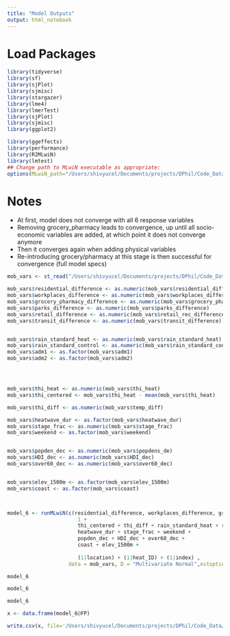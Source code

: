 ```yaml
---
title: "Model Outputs"
output: html_notebook
---
```

# Load Packages
```r
library(tidyverse)
library(sf)
library(sjPlot)
library(sjmisc)
library(stargazer)
library(lme4)
library(lmerTest)
library(sjPlot)
library(sjmisc)
library(ggplot2)

library(ggeffects)
library(performance)
library(R2MLwiN)
library(lmtest)
## Change path to MLwiN executable as appropriate:
options(MLwiN_path="/Users/shivyucel/Documents/projects/DPhil/Code_Data/mlwin/mlnscript")
```

# Notes
* At first, model does not converge with all 6 response variables
* Removing grocery_pharmacy leads to convergence, up until all socio-economic variables are added, at which point it does not converge anymore
* Then it converges again when adding physical variables
* Re-introducing grocery/pharmacy at this stage is then successful for convergence (full model specs)


```r

mob_vars <- st_read("/Users/shivyucel/Documents/projects/DPhil/Code_Data/data/paper2/france/THI_mobility_heat_w_vars_90_4SD_precip.csv")

mob_vars$residential_difference <- as.numeric(mob_vars$residential_difference)
mob_vars$workplaces_difference <- as.numeric(mob_vars$workplaces_difference)
mob_vars$grocery_pharmacy_difference <- as.numeric(mob_vars$grocery_pharm_difference)
mob_vars$parks_difference <- as.numeric(mob_vars$parks_difference)
mob_vars$retail_difference <- as.numeric(mob_vars$retail_rec_difference)
mob_vars$transit_difference <- as.numeric(mob_vars$transit_difference)


mob_vars$rain_standard_heat <- as.numeric(mob_vars$rain_standard_heat)
mob_vars$rain_standard_control <- as.numeric(mob_vars$rain_standard_control)
mob_vars$adm1 <- as.factor(mob_vars$adm1)
mob_vars$adm2 <- as.factor(mob_vars$adm2)




mob_vars$thi_heat <- as.numeric(mob_vars$thi_heat)
mob_vars$thi_centered <- mob_vars$thi_heat - mean(mob_vars$thi_heat)

mob_vars$thi_diff <- as.numeric(mob_vars$temp_diff)

mob_vars$heatwave_dur <- as.factor(mob_vars$heatwave_dur)
mob_vars$stage_frac <- as.numeric(mob_vars$stage_frac)
mob_vars$weekend <- as.factor(mob_vars$weekend)


mob_vars$popden_dec <- as.numeric(mob_vars$popdens_de)
mob_vars$HDI_dec <- as.numeric(mob_vars$HDI_dec)
mob_vars$over60_dec <- as.numeric(mob_vars$over60_dec)


mob_vars$elev_1500m <- as.factor(mob_vars$elev_1500m)
mob_vars$coast <- as.factor(mob_vars$coast)




```


```r
model_6 <- runMLwiN(c(residential_difference, workplaces_difference, grocery_pharmacy_difference, retail_difference, parks_difference) ~  
                       1 +
                       thi_centered + thi_diff + rain_standard_heat + rain_standard_control +
                       heatwave_dur + stage_frac + weekend +
                       popden_dec + HDI_dec + over60_dec + 
                       coast + elev_1500m +
                       
                       (1|location) + (1|heat_ID) + (1|index) ,
                    data = mob_vars, D = "Multivariate Normal",estoptions = list(sort.force=TRUE, resi.store=TRUE, maxiter = 100)  )


```
```r
model_6
```

```r
model_6
```

```r
model_6
```




```r
x <- data.frame(model_6@FP)

write.csv(x, file='/Users/shivyucel/Documents/projects/DPhil/Code_Data/data/regression/thi_france_params_4SD_precip_sort_v1.csv')
```



